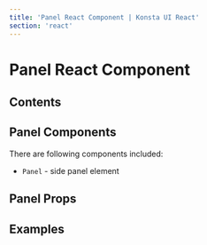 ```yaml
---
title: 'Panel React Component | Konsta UI React'
section: 'react'
---
```



# Panel React Component

## Contents

## Panel Components

There are following components included:

- `Panel` - side panel element

## Panel Props

<PanelProps />

## Examples

<PanelExample />
